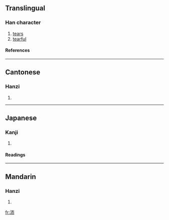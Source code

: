 ==Translingual==
===Han character===
{{Han char|rn=85|rad=水|as=06|sn=9|four=3112<sub>7</sub>|canj=水一月中 (EMBL)}}
# [[tears]]
# [[tearful]]
====References====
{{Han ref|kx=0620.010|dkj=17370|dj=1015.060|hdz=31604.030|uh=6D0F|ud=27919|bh=CFA5|bd=53157}}

----
==Cantonese==
===Hanzi===
{{yue-hanzi|jyut=|y=yi4}}
# {{defn|Cantonese}}

----
==Japanese==
===Kanji===
{{ja-kanji|grade=|rs=水06}}
# {{defn|Japanese}} 
====Readings====
{{ja-readings|on=[[じ]] (ji), [[に]] (ni)|kun=[[ぬるまゆ]] (nurumayu)}}

----
==Mandarin==
===Hanzi===
{{cmn-hanzi|pin=[[ér]] ([[er2]])|wg=erh<sup>2</sup>}}
# {{defn|Mandarin}}

[[fr:洏]]